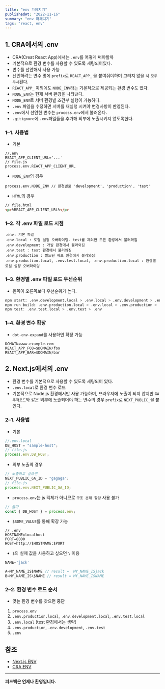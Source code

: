```yaml
---
title: "env 파헤치기"
publishedAt: "2022-11-16"
summary: "env 파헤치기"
tags: "react, env"
---
```


## 1. CRA에서의 .env

- CRA(Creat React App)에서는 `.env`를 어떻게 써야할까
- 기본적으로 환경 변수를 사용할 수 있도록 세팅되어있다.
- 변수를 선언해서 사용 가능
- 선언하려는 변수 명에 `prefix`로 `REACT_APP_` 을 붙여줘야하며 그러지 않을 시 `모두 무시`된다.
- `REACT_APP_` 이외에도 `NODE_ENV`라는 기본적으로 제공되는 환경 변수도 있다.
- `NODE_ENV`는 현재 서버 환경을 나타낸다.
- `NODE_ENV`로 서버 환경별 조건부 실행이 가능하다.
- `.env` 파일을 수정하면 서버를 재실행 시켜야 변경사항이 반영된다.
- `.env`에서 선언한 변수는 `process.env`에서 불러온다.
- `.gitignore`에 `.env`파일들을 추가해 외부에 노출시키지 않도록한다.

### 1–1. 사용법

- 기본

```text
//.env
REACT_APP_CLIENT_URL='...'
// file.js
process.env.REACT_APP_CLIENT_URL
```

- `NODE_ENV`의 경우

```text
process.env.NODE_ENV // 환경별로 'development', 'production', 'test'
```

- `HTML`의 경우

```html
// file.html
<p>%REACT_APP_CLIENT_URL%</p>
```

### 1–2. 각 .env 파일 로드 시점

```text
.env: 기본 파일
.env.local : 로컬 설정 오버라이딩. test를 제외한 모든 환경에서 불러와짐
.env.development : 개발 환경에서 불러와짐
.env.test : test 환경에서 불러와짐
.env.production : 빌드된 배포 환경에서 불러와짐
.env.production.local, .env.test.local, .env.production.local : 환경별 로컬 설정 오버라이딩
```

### 1–3. 환경별 .env 파일 로드 우선순위

- 왼쪽이 오른쪽보다 우선순위가 높다.

```bash
npm start: .env.development.local > .env.local > .env.development > .env
npm run build: .env.production.local > .env.local > .env.production > .env
npm test: .env.test.local > .env.test > .env
```

### 1–4. 환경 변수 확장

- `dot-env-expand`를 사용하면 확장 가능

```text
DOMAIN=www.example.com
REACT_APP_FOO=$DOMAIN/foo
REACT_APP_BAR=$DOMAIN/bar
```

## 2. Next.js에서의 .env

- 환경 변수를 기본적으로 사용할 수 있도록 세팅되어 있다.
- `.env.local`로 환경 변수 로드
- 기본적으로 Node.js 환경에서만 사용 가능하며, 브라우저에 노출이 되지 않지만 `GA 추적코드`와 같은 외부에 노출되어야 하는 변수의 경우 `prefix`로 `NEXT_PUBLIC_`을 붙인다.

### 2–1. 사용법

- 기본

```jsx
//.env.local
DB_HOST = "sample-host";
// file.js
process.env.DB_HOST;
```

- 외부 노출의 경우

```jsx
// 노출하고 싶으면
NEXT_PUBLIC_GA_ID = "gagaga";
// file.js
process.env.NEXT_PUBLIC_GA_ID;
```

- `process.env`는 js 객체가 아니므로 `구조 분해 할당` 사용 불가

```jsx
// 불가
const { DB_HOST } = process.env;
```

- `$SOME_VALUE`를 통해 확장 가능

```text
// .env
HOSTNAME=localhost
PORT=8080
HOST=http://$HOSTNAME:$PORT
```

- `$`의 실제 값을 사용하고 싶으면 `\` 이용

```jsx
NAME='jack'

A=MY_NAME_IS$NAME // result =  MY_NAME_ISjack
B=MY_NAME_IS\$NAME // result = MY_NAME_ISNAME
```

### 2–2. 환경 변수 로드 순서

- 맞는 환경 변수를 찾으면 중단

1. `process.env`
2. `.env.production.local`, `.env.development.local`, `.env.test.local`
3. `.env.local` (test 환경에서는 생략)
4. `.env.production`, `.env.development`, `.env.test`
5. `.env`

## 참조

- [Next.js ENV](https://nextjs.org/docs/basic-features/environment-variables#loading-environment-variables)
- [CRA ENV](https://create-react-app.dev/docs/adding-custom-environment-variables/#what-other-env-files-can-be-used)

---

**피드백은 언제나 환영입니다.**
